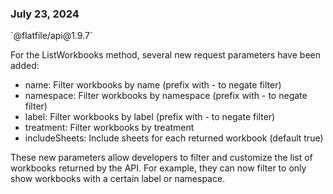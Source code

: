 ### July 23, 2024

<div style={{ display: "table", width: "auto" }}>

  <div style={{ display: "table-row", width: "auto" }}>
      <Snippet file="chips/dataxp.mdx" />
        <div style={{ float: "left", display: "table-column", paddingLeft: "30px", width: "calc(80% - 30px)" }}>
        `@flatfile/api@1.9.7`

For the ListWorkbooks method, several new request parameters have been added:

- name: Filter workbooks by name (prefix with - to negate filter)
- namespace: Filter workbooks by namespace (prefix with - to negate filter)
- label: Filter workbooks by label (prefix with - to negate filter)
- treatment: Filter workbooks by treatment
- includeSheets: Include sheets for each returned workbook (default true)

These new parameters allow developers to filter and customize the list of workbooks returned by the API. For example, they can now filter to only show workbooks with a certain label or namespace.

</div>

  </div>

</div>